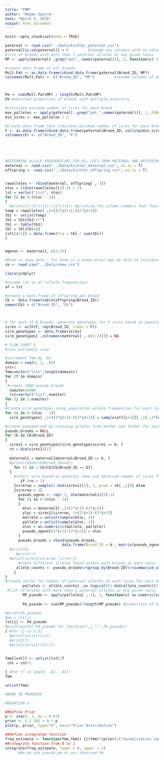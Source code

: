```yaml
---
title: "FMM"
author: "Megan Sporre"
date: "March 5, 2018"
output: html_document
---
```


```r
knitr::opts_chunk$set(echo = TRUE)
```

```r
paternal <- read.csv("../Data/kichler_paternal.csv")
paternal[is.na(paternal)] = 0         #change any columns with no value (NA) to 0
#list of broods with more than 2 paternal alleles at any given locus
MP <- apply(paternal[ ,grep("pat", names(paternal))], 1, function(x) 1*any(x>2))  

#create data frame of all broods
Mult.Pat <- as.data.frame(cbind.data.frame(paternal$Brood_ID, MP))            
colnames(Mult.Pat) <- c("Brood_ID", "MP")         #rename columns of data frame



Pm <- sum(Mult.Pat$MP) / length(Mult.Pat$MP)
Pm #observed proportion of broods with multiple paternity

#calculate minimum number of sires for each brood
max_palleles <- apply(paternal[ ,grep("pat_",names(paternal))], 1, FUN=max)
min_sires <- max_palleles / 2

#create data frame that indicates minimum number of sires for each brood
F <- as.data.frame(cbind.data.frame(paternal$Brood_ID, ceiling(min_sires)))    
colnames(F) <- c("Brood_ID", "F") 





#DETERMINE ALLELE FREQUENICUES FOR ALL LOCI FROM MATERNAL AND OFFSPRING ALLELES
maternal <- read.csv("../Data/kichler_maternal.csv", as.is = T)
offspring <- read.csv("../Data/kichler_offspring.csv", as.is = T)


rawalleles <- rbind(maternal, offspring[ ,-3])
nloc = ((dim(rawalleles)[2]-2) / 2)
lst = vector("list", nloc)
for (i in 0:(nloc - 1))
{
  #print(2+((2*i)+1):((2*i)+2)) #printing the column numbers that function is using
temp = rawalleles[ ,2+((2*i)+1):((2*i)+2)]
tb1 <- unlist(temp)
tb1 = tb1[tb1!=""]
tbl <- table(tb1)
tbl = tbl[tbl>0]
lst[[i+1]] = data.frame(frq = tbl / sum(tbl))
}


mgenos <- maternal[,-c(1:2)]

#Read in skew data - for know is a known prior may be able to incorporate calculating it at a later date
sk <- read.csv("../Data/skew.csv")

```
```r
library(dplyr)

#rename lst as af (allele frequencies)
af = lst

#create a data frame of offspring per brood
Cb <- data.frame(table(offspring$Brood_ID))
names(Cb) = c("Brood_ID", "Cb")



# for each of B broods, generate genotypes for F sires based on population allele frequencies
sires <- with(F, rep(Brood_ID, times = F))
sire_genotypes <- data.frame(sires)
sire_genotypes[ ,colnames(maternal[ ,-c(1:2)])] = NA

# FLOW CHART A
#runs extremely slow

#increment fmm by .01
domain = seq(0, 1, .01)
cnt=1
fmm=vector("list",length(domain))
for (f in domain)
{
 #create 1000 pseudo broods 
  numiter=1000
  lst=vector("list",numiter)
for (j in 1:numiter)
{
#create sire genotypes uning population allele frequencies for each loci
for (i in 0:(nloc - 1))
  sire_genotypes[ ,1+((2*i)+1):((2*i)+2)] = sample(af[[i+1]][ ,1] ,2*length(sires), prob = af[[i+1]][ ,2], replace = T )

#create pseudobrood by choosing alleles from mother and father for each offspring
pseudo_broods = NULL
for (b in Cb$Brood_ID)
{
  sires1 = sire_genotypes[sire_genotypes$sires == b, ]
  rn = dim(sires1)[1]
  
  maternal1 = maternal[maternal$Brood_ID == b, ]
  #print(Cb$Cb[Cb$Brood_ID==b])
    for (r in 1:Cb$Cb[Cb$Brood_ID == b])
  {
    #select sire based on paternal skew and observed number of sires for each brood
       if (rn > 1)
    {sirerow = sample(1:dim(sires1)[1], 1, prob = sk[ ,1])} else 
    {sirerow = 1}
      pseudo_ogeno <- rep(-1, dim(maternal1)[2]-2)
      for (i in 0:(nloc - 1))
      {
        mloc = maternal1[ ,2+(2*i+1):(2*i+2)]
        ploc = sires1[sirerow, 1+(2*i+1):(2*i+2)]
        mallele = unlist(sample(mloc, 1))
        pallele = unlist(sample(ploc, 1))
        oloc = as.numeric(c(mallele, pallele))
        pseudo_ogeno[(2*i+1):(2*i+2)] = oloc
      }
      pseudo_broods = rbind(pseudo_broods,
                          data.frame(Brood_ID = b , matrix(pseudo_ogeno, nrow = 1)))
  #print(b)
     #print(r) 
  #print(sires1[sirerow,"sires"])
      #count different alleles found within each broods at each locus
     allele_counts <- pseudo_broods%>%group_by(Brood_ID)%>%summarise_all(.funs=function(x){length(unique(x))})
    }
}
#create vector for number of paternal alleles at each locus for each brood
        palleles <- allele_counts[ ,as.logical((1:dim(allele_counts)[2])%%2)]    
 #list of broods with more than 2 paternal alleles at any given locus       
        MP_pseudo <- apply(palleles[ ,-1], 1, function(x) as.numeric(sum(x>2)>0))    
        
        Pm_pseudo <- sum(MP_pseudo)/length(MP_pseudo) #proportion of broods with multiple paternity

#print(Pm_pseudo) 
#pm = lst[j]
lst[j] <- Pm_pseudo
#print(paste("Pm_pseudo for iteration",j,":",Pm_pseudo))
} #for (j in 1:5)
  #print(unlist(lst))
  #print(f)
  #print(unlist(lst)/f)
  
  
fmm[[cnt]] <- unlist(lst)/f
 cnt = cnt+1

} #for (f in seq(0, .02, .01))
fmm

unlist(fmm)


```

```r
#WORK IN PROGRESS

#EQUATION 3

##Define Prior
p <- seq(0, 1, by = 0.01)
prior <- 1 / 101 + 0 * p
plot(p, prior, type="h", main="Prior Distribution")

##define integrated function
freq_estimate <- function(fmm,fmm1) {((fmm)*(prior)/("normalization constant"))*fmm1}
##integrate function from 0 to 1
integrate(freq_estimate, lower = 0, upper = 1)
      #do we use pseudo_pm or our observed Pm




```
